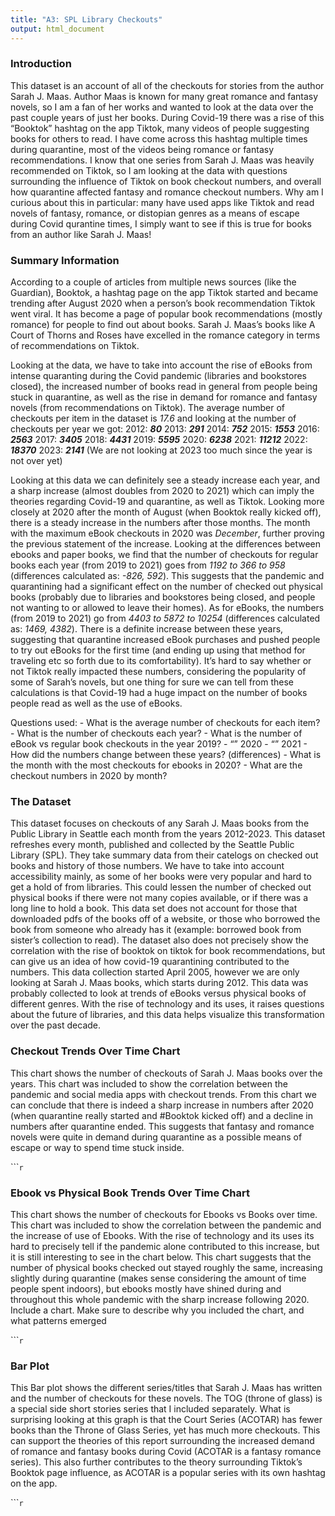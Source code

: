 ```yaml
---
title: "A3: SPL Library Checkouts"
output: html_document
---
```


### Introduction

This dataset is an account of all of the checkouts for stories from the author 
Sarah J. Maas. Author Maas is known for many great romance and fantasy novels, 
so I am a fan of her works and wanted to look at the data over the past couple 
years of just her books. During Covid-19 there was a rise of this "Booktok" 
hashtag on the app Tiktok, many videos of people suggesting books for others to 
read. I have come across this hashtag multiple times during quarantine, most of 
the videos being romance or fantasy recommendations. I know that one series 
from Sarah J. Maas was heavily recommended on Tiktok, so I am looking at the 
data with questions surrounding the influence of Tiktok on book checkout numbers,
and overall how quarantine affected fantasy and romance checkout numbers. Why 
am I curious about this in particular: many have used apps like Tiktok and read 
novels of fantasy, romance, or distopian genres as a means of escape during 
Covid qurantine times, I simply want to see if this is true for books from an 
author like Sarah J. Maas!

### Summary Information


According to a couple of articles from multiple news sources (like the Guardian), 
Booktok, a hashtag page on the app Tiktok started and became trending after 
August 2020 when a person's book recommendation Tiktok went viral. It has become 
a page of popular book recommendations (mostly romance) for people to find out 
about books. Sarah J. Maas's books like A Court of Thorns and Roses have excelled 
in the romance category in terms of recommendations on Tiktok.

Looking at the data, we have to take into account the rise of eBooks from 
intense quaranting during the Covid pandemic (libraries and bookstores closed), 
the increased number of books read in general from people being stuck in quarantine, 
as well as the rise in demand for romance and fantasy novels (from 
recommendations on Tiktok). The average number of checkouts per item in the 
dataset is _17.6_ and looking at the number of checkouts per year we 
got:
2012: __*80*__ 2013: __*291*__ 2014: __*752*__ 2015: __*1553*__ 2016: __*2563*__
2017: __*3405*__ 2018: __*4431*__ 2019: __*5595*__ 2020: __*6238*__ 
2021: __*11212*__ 2022: __*18370*__ 2023: __*2141*__ 
(We are not looking at 2023 too much since the year is not over yet)

Looking at this data we can definitely see a steady increase each year, and a 
sharp increase (almost doubles from 2020 to 2021) which can imply the theories 
regarding Covid-19 and quarantine, as well as Tiktok. Looking more closely at 
2020 after the month of August (when Booktok really kicked off), there is a steady 
increase in the numbers after those months. The month with the maximum eBook 
checkouts in 2020 was _December_, further proving the previous statement of the 
increase. Looking at the differences between ebooks and paper books, we find 
that the number of checkouts for regular books each year (from 2019 to 2021) goes 
from _1192 to 366 to 958_ (differences calculated as: _-826, 592_). 
This suggests that the pandemic and quarantining had a significant effect on the 
number of checked out physical books (probably due to libraries and bookstores 
being closed, and people not wanting to or allowed to leave their homes). 
As for eBooks, the numbers (from 2019 to 2021) go from _4403 to 5872 to 10254_ 
(differences calculated as: _1469, 4382_). There is a definite increase between 
these years, suggesting that quarantine increased eBook purchases and pushed people 
to try out eBooks for the first time (and ending up using that method for traveling 
etc so forth due to its comfortability). It's hard to say whether or not Tiktok 
really impacted these numbers, considering the popularity of some of Sarah's 
novels, but one thing for sure we can tell from these calculations is that Covid-19 
had a huge impact on the number of books people read as well as the use of eBooks.

Questions used:
- What is the average number of checkouts for each item?
- What is the number of checkouts each year?
- What is the number of eBook vs regular book checkouts in the year 2019?
- "" 2020
- "" 2021
- How did the numbers change between these years? (differences)
- What is the month with the most checkouts for ebooks in 2020?
- What are the checkout numbers in 2020 by month?


### The Dataset

This dataset focuses on checkouts of any Sarah J. Maas books from the Public 
Library in Seattle each month from the years 2012-2023. This dataset refreshes 
every month, published and collected by the Seattle Public Library (SPL). They 
take summary data from their catelogs on checked out books and history of those 
numbers. We have to take into account accessibility mainly, as some of her books
were very popular and hard to get a hold of from libraries. This could lessen 
the number of checked out physical books if there were not many copies available,
or if there was a long line to hold a book. This data set does not account for 
those that downloaded pdfs of the books off of a website, or those who borrowed 
the book from someone who already has it (example: borrowed book from sister's 
collection to read). The dataset also does not precisely show the correlation 
with the rise of booktok on tiktok for book recommendations, but can give us an 
idea of how covid-19 quarantining contributed to the numbers. This data collection 
started April 2005, however we are only looking at Sarah J. Maas books, which 
starts during 2012. This data was probably collected to look at trends of eBooks 
versus physical books of different genres. With the rise of technology and its 
uses, it raises questions about the future of libraries, and this data helps 
visualize this transformation over the past decade.



### Checkout Trends Over Time Chart
This chart shows the number of checkouts of Sarah J. Maas books over the years.
This chart was included to show the correlation between the pandemic and social
media apps with checkout trends. From this chart we can conclude that there is
indeed a sharp increase in numbers after 2020 (when quarantine really started
and #Booktok kicked off) and a decline in numbers after quarantine ended. This 
suggests that fantasy and romance novels were quite in demand during quarantine
as a possible means of escape or way to spend time stuck inside.


``````r
```

### Ebook vs Physical Book Trends Over Time Chart
This chart shows the number of checkouts for Ebooks vs Books over time. This chart
was included to show the correlation between the pandemic and the increase of 
use of Ebooks. With the rise of technology and its uses its hard to precisely tell
if the pandemic alone contributed to this increase, but it is still interesting to
see in the chart below. This chart suggests that the number of physical books
checked out stayed roughly the same, increasing slightly during quarantine (makes
sense considering the amount of time people spent indoors), but ebooks mostly have
shined during and throughout this whole pandemic with the sharp increase following 2020.
Include a chart. Make sure to describe why you included the chart, and what patterns emerged


``````r
```

### Bar Plot
This Bar plot shows the different series/titles that Sarah J. Maas has written 
and the number of checkouts for these novels. The TOG (throne of glass) is a
special side short stories series that I included separately. What is surprising
looking at this graph is that the Court Series (ACOTAR) has fewer books than the
Throne of Glass Series, yet has much more checkouts. This can support the 
theories of this report surrounding the increased demand of romance and fantasy 
books during Covid (ACOTAR is a fantasy romance series). This also further 
contributes to the theory surrounding Tiktok's Booktok page influence, as ACOTAR 
is a popular series with its own hashtag on the app. 

``````r
```


